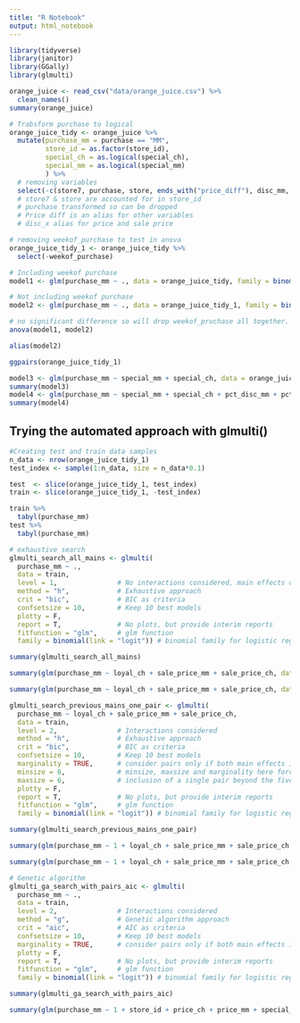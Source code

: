 ```yaml
---
title: "R Notebook"
output: html_notebook
---
```

```r
library(tidyverse)
library(janitor)
library(GGally)
library(glmulti)
```

```r
orange_juice <- read_csv("data/orange_juice.csv") %>% 
  clean_names()
summary(orange_juice)
```
```r
# Trabsform purchase to logical
orange_juice_tidy <- orange_juice %>% 
  mutate(purchase_mm = purchase == "MM",
         store_id = as.factor(store_id),
         special_ch = as.logical(special_ch),
         special_mm = as.logical(special_mm)
         ) %>% 
  # removing variables
  select(-c(store7, purchase, store, ends_with("price_diff"), disc_mm, disc_ch))
  # store7 & store are accounted for in store_id
  # purchase transformed so can be dropped
  # Price diff is an alias for other variables
  # disc_x alias for price and sale price

# removing weekof_purchase to test in anova
orange_juice_tidy_1 <- orange_juice_tidy %>% 
  select(-weekof_purchase)


```


```r
# Including weekof purchase
model1 <- glm(purchase_mm ~ ., data = orange_juice_tidy, family = binomial(link = 'logit'))

# Not including weekof purchase
model2 <- glm(purchase_mm ~ ., data = orange_juice_tidy_1, family = binomial(link = 'logit'))

# no significant difference so will drop weekof_pruchase all together.
anova(model1, model2)

alias(model2)
```
```r
ggpairs(orange_juice_tidy_1)
```

```r
model3 <- glm(purchase_mm ~ special_mm + special_ch, data = orange_juice_tidy, family = binomial(link = 'logit'))
summary(model3)
model4 <- glm(purchase_mm ~ special_mm + special_ch + pct_disc_mm + pct_disc_ch, data = orange_juice_tidy, family = binomial(link = 'logit'))
summary(model4)

```


## Trying the automated approach with glmulti()

```r
#Creating test and train data samples
n_data <- nrow(orange_juice_tidy_1)
test_index <- sample(1:n_data, size = n_data*0.1)

test  <- slice(orange_juice_tidy_1, test_index)
train <- slice(orange_juice_tidy_1, -test_index)
```
```r
train %>%
  tabyl(purchase_mm)
test %>%
  tabyl(purchase_mm)
```


```r
# exhaustive search
glmulti_search_all_mains <- glmulti(
  purchase_mm ~ ., 
  data = train,
  level = 1,               # No interactions considered, main effects only
  method = "h",            # Exhaustive approach
  crit = "bic",            # BIC as criteria
  confsetsize = 10,        # Keep 10 best models
  plotty = F, 
  report = T,              # No plots, but provide interim reports
  fitfunction = "glm",     # glm function
  family = binomial(link = "logit")) # binomial family for logistic regression

summary(glmulti_search_all_mains)
```

```r
summary(glm(purchase_mm ~ loyal_ch + sale_price_mm + sale_price_ch, data = train, family = binomial(link = "logit")))

summary(glm(purchase_mm ~ loyal_ch + sale_price_mm + sale_price_ch, data = test, family = binomial(link = "logit")))
```

```r
glmulti_search_previous_mains_one_pair <- glmulti(
  purchase_mm ~ loyal_ch + sale_price_mm + sale_price_ch, 
  data = train,
  level = 2,               # Interactions considered
  method = "h",            # Exhaustive approach
  crit = "bic",            # BIC as criteria
  confsetsize = 10,        # Keep 10 best models
  marginality = TRUE,      # consider pairs only if both main effects in model
  minsize = 6,             # minsize, maxsize and marginality here force 
  maxsize = 6,             # inclusion of a single pair beyond the five main effects
  plotty = F, 
  report = T,              # No plots, but provide interim reports
  fitfunction = "glm",     # glm function
  family = binomial(link = "logit")) # binomial family for logistic regression

summary(glmulti_search_previous_mains_one_pair)
```

```r
summary(glm(purchase_mm ~ 1 + loyal_ch + sale_price_mm + sale_price_ch + sale_price_mm:loyal_ch + sale_price_ch:loyal_ch + sale_price_ch:sale_price_mm, data = train, family = binomial(link = "logit")))

summary(glm(purchase_mm ~ 1 + loyal_ch + sale_price_mm + sale_price_ch + sale_price_mm:loyal_ch + sale_price_ch:loyal_ch + sale_price_ch:sale_price_mm, data = test, family = binomial(link = "logit")))


```



```r
# Genetic algorithm
glmulti_ga_search_with_pairs_aic <- glmulti(
  purchase_mm ~ .,
  data = train,
  level = 2,               # Interactions considered
  method = "g",            # Genetic algorithm approach
  crit = "aic",            # AIC as criteria
  confsetsize = 10,        # Keep 10 best models
  marginality = TRUE,      # consider pairs only if both main effects in model
  plotty = F, 
  report = T,              # No plots, but provide interim reports
  fitfunction = "glm",     # glm function
  family = binomial(link = "logit")) # binomial family for logistic regression

summary(glmulti_ga_search_with_pairs_aic)
```




```r
summary(glm(purchase_mm ~ 1 + store_id + price_ch + price_mm + special_ch + special_mm + loyal_ch + sale_price_mm + sale_price_ch + pct_disc_mm + pct_disc_ch + special_ch:price_ch + special_ch:price_mm + special_mm:price_ch + sale_price_mm:price_ch + sale_price_mm:special_ch + sale_price_ch:sale_price_mm + pct_disc_mm:price_mm + pct_disc_mm:special_ch + pct_disc_mm:special_mm + pct_disc_ch:price_ch + pct_disc_ch:price_mm + pct_disc_ch:special_ch + pct_disc_ch:sale_price_ch + pct_disc_ch:pct_disc_mm + store_id:price_mm + store_id:special_ch, data = orange_juice_tidy_1, family = binomial(link = "logit")))
```

